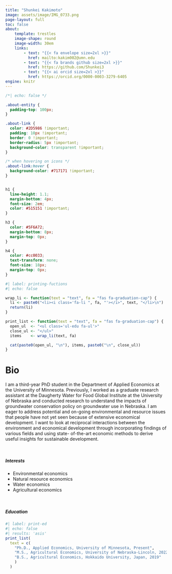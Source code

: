 ```yaml
---
title: "Shunkei Kakimoto"
image: assets/image/IMG_0733.png
page-layout: full
toc: false
about: 
    template: trestles
    image-shape: round
    image-width: 30em
    links:
        - text: "{{< fa envelope size=2xl >}}"
          href: mailto:kakim002@umn.edu
        - text: "{{< fa brands github size=2xl >}}"
          href: https://github.com/Shunkei3
        - text: "{{< ai orcid size=2xl >}}"
          href: https://orcid.org/0000-0003-3279-6405
engine: knitr
---
```



```css
/*| echo: false */

.about-entity {
  padding-top: 100px;
}

.about-link {
  color: #2D5986 !important;
  padding: 10px !important;
  border: 0 !important;
  border-radius: 5px !important;
  background-color: transparent !important;
}

/* when hovering on icons */
.about-link:hover {
  background-color: #717171 !important;
}


h1 {
  line-height: 1.1;
  margin-bottom: 4px;
  font-size: 2em;
  color: #515151 !important;
}

h3 {
  color: #5F6A72;
  margin-bottom: 8px;
  margin-top: 0px;
}

h4 {
  color: #cc0033;
  text-transform: none;
  font-size: 18px;
  margin-top: 0px;
}
```


```r
#| label: printing-fuctions
#| echo: false

wrap_li <- function(text = "text", fa = "fas fa-graduation-cap") {
  li <- paste0("<li><i class='fa-li ", fa, "'></i>", text, "</li>\n")
  return(li)
}

print_list <- function(text = "text", fa = "fas fa-graduation-cap") {
  open_ul  <- "<ul class='ul-edu fa-ul'>"
  close_ul <- "</ul>"
  items    <- wrap_li(text, fa)

  cat(paste0(open_ul, "\n"), items, paste0("\n", close_ul))
}

```

# Bio

I am a third-year PhD student in the Department of Applied Economics at the University of Minnesota. Previously, I worked as a graduate research assistant at the Daugherty Water for Food Global Institute at the University of Nebraska and conducted research to understand the impacts of groundwater conservation policy on groundwater use in Nebraska. I am eager to address potential and on-going environmental and resource issues that people have not yet seen because of extensive economical development. I want to look at reciprocal interactions between the environment and economical development through incorporating findings of various fields and using state- of-the-art economic methods to derive useful insights for sustainable development.

<!-- I am interested in conducting applied economic research with the goal of deepening our understanding of the economic system - environment interactions for better environment and resource management policymaking. -->

<br>

##### Interests
- Environmental economics
- Natural resource economics
- Water economics
- Agricultural economics

<br>

##### Education

```r
#| label: print-ed
#| echo: false
#| results: 'asis'
print_list(
  text = c(
    "Ph.D., Applied Economics, University of Minnesota, Present",
    "M.S., Agricultural Economics, University of Nebraska-Lincoln, 2022", 
    "B.S., Agricultural Economics, Hokkaido University, Japan, 2019"
    )
  )
```